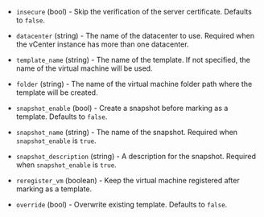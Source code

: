 <!-- Code generated from the comments of the Config struct in post-processor/vsphere-template/post-processor.go; DO NOT EDIT MANUALLY -->

- `insecure` (bool) - Skip the verification of the server certificate. Defaults to `false`.

- `datacenter` (string) - The name of the datacenter to use.
  Required when the vCenter instance has more than one datacenter.

- `template_name` (string) - The name of the template.
  If not specified, the name of the virtual machine will be used.

- `folder` (string) - The name of the virtual machine folder path where the template will be created.

- `snapshot_enable` (bool) - Create a snapshot before marking as a template. Defaults to `false`.

- `snapshot_name` (string) - The name of the snapshot. Required when `snapshot_enable` is `true`.

- `snapshot_description` (string) - A description for the snapshot. Required when `snapshot_enable` is `true`.

- `reregister_vm` (boolean) - Keep the virtual machine registered after marking as a template.

- `override` (bool) - Overwrite existing template. Defaults to `false`.

<!-- End of code generated from the comments of the Config struct in post-processor/vsphere-template/post-processor.go; -->
